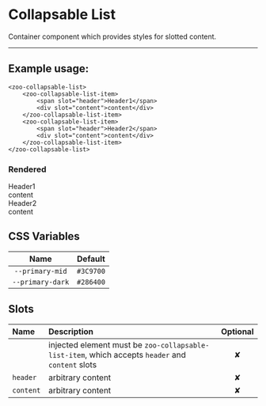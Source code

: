 # Collapsable List

Container component which provides styles for slotted content.

***

## Example usage:
	<zoo-collapsable-list>
		<zoo-collapsable-list-item>
			<span slot="header">Header1</span>
			<div slot="content">content</div>
		</zoo-collapsable-list-item>
		<zoo-collapsable-list-item>
			<span slot="header">Header2</span>
			<div slot="content">content</div>
		</zoo-collapsable-list-item>
	</zoo-collapsable-list>

### Rendered
<zoo-collapsable-list>
	<zoo-collapsable-list-item>
		<span slot="header">Header1</span>
		<div slot="content">content</div>
	</zoo-collapsable-list-item>
	<zoo-collapsable-list-item>
		<span slot="header">Header2</span>
		<div slot="content">content</div>
	</zoo-collapsable-list-item>
</zoo-collapsable-list>

## CSS Variables
|        **Name**        |   **Default**  |
| :--------------------: |:--------------:|
| `--primary-mid`        |    `#3C9700`   |
| `--primary-dark`       |    `#286400`   |
## Slots
|  **Name** |           **Description**          | **Optional** | 
| :------- | :---------------------------------|:-----------:|
|           | injected element must be `zoo-collapsable-list-item`, which accepts `header` and `content` slots| ✘
| `header`  | arbitrary content| ✘
| `content` | arbitrary content| ✘
